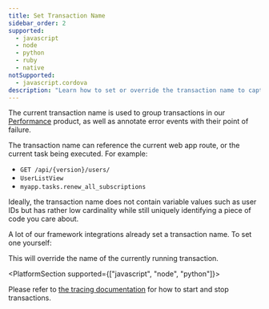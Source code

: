 ```yaml
---
title: Set Transaction Name
sidebar_order: 2
supported:
  - javascript
  - node
  - python
  - ruby
  - native
notSupported:
  - javascript.cordova
description: "Learn how to set or override the transaction name to capture the user and gain critical pieces of information that construct a unique identity in Sentry."
---
```


The current transaction name is used to group transactions in our
[Performance](/product/performance/) product, as well as annotate error events
with their point of failure.

The transaction name can reference the current web app route, or the current
task being executed. For example:

- `GET /api/{version}/users/`
- `UserListView`
- `myapp.tasks.renew_all_subscriptions`

Ideally, the transaction name does not contain variable values such as user
IDs but has rather low cardinality while still uniquely identifying a piece of
code you care about.

A lot of our framework integrations already set a transaction name. To set one yourself:

<PlatformContent includePath="set-transaction-name" />

This will override the name of the currently running transaction.

<PlatformSection supported={["javascript", "node", "python"]}>

Please refer to [the tracing documentation](../../performance/) for how to start and stop transactions.

</PlatformSection>
